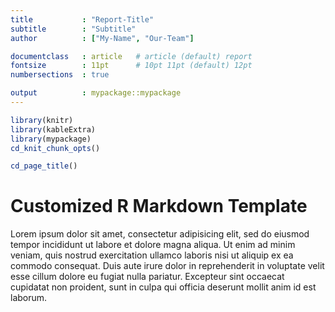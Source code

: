 ```yaml
---
title           : "Report-Title"
subtitle        : "Subtitle"
author          : ["My-Name", "Our-Team"]

documentclass   : article   # article (default) report
fontsize        : 11pt      # 10pt 11pt (default) 12pt
numbersections  : true

output          : mypackage::mypackage
---
```



```r
library(knitr)
library(kableExtra)
library(mypackage)
cd_knit_chunk_opts()
```

```r
cd_page_title()
```

# Customized R Markdown Template

Lorem ipsum dolor sit amet, consectetur adipisicing elit, sed do eiusmod
tempor incididunt ut labore et dolore magna aliqua. Ut enim ad minim veniam,
quis nostrud exercitation ullamco laboris nisi ut aliquip ex ea commodo
consequat. Duis aute irure dolor in reprehenderit in voluptate velit esse
cillum dolore eu fugiat nulla pariatur. Excepteur sint occaecat cupidatat non
proident, sunt in culpa qui officia deserunt mollit anim id est laborum.

